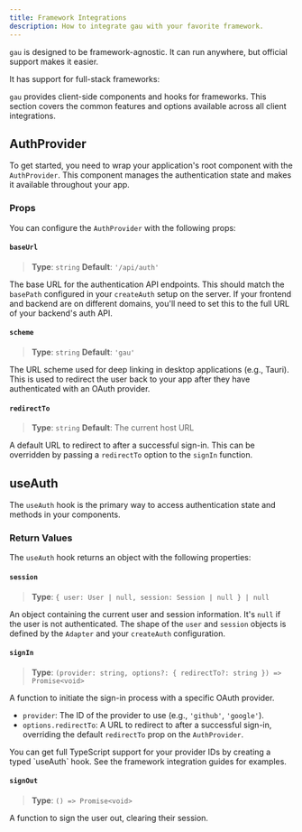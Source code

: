 ```yaml
---
title: Framework Integrations
description: How to integrate gau with your favorite framework.
---
```



`gau` is designed to be framework-agnostic. It can run anywhere, but official support makes it easier.

It has support for full-stack frameworks:

<div class="row">
  <IconLink href="/integrations/sveltekit/" icon="i-material-icon-theme:svelte" title="SvelteKit" />
  <IconLink href="/integrations/solidstart/" icon="i-devicon:solidjs" title="SolidStart" />
</div> 

`gau` provides client-side components and hooks for frameworks. This section covers the common features and options available across all client integrations.

## AuthProvider

To get started, you need to wrap your application's root component with the `AuthProvider`. This component manages the authentication state and makes it available throughout your app.

### Props

You can configure the `AuthProvider` with the following props:

#### `baseUrl`

> **Type**: `string`
> **Default**: `'/api/auth'`

The base URL for the authentication API endpoints. This should match the `basePath` configured in your `createAuth` setup on the server. If your frontend and backend are on different domains, you'll need to set this to the full URL of your backend's auth API.

#### `scheme`

> **Type**: `string`
> **Default**: `'gau'`

The URL scheme used for deep linking in desktop applications (e.g., Tauri). This is used to redirect the user back to your app after they have authenticated with an OAuth provider.

#### `redirectTo`

> **Type**: `string`
> **Default**: The current host URL

A default URL to redirect to after a successful sign-in. This can be overridden by passing a `redirectTo` option to the `signIn` function.

## useAuth

The `useAuth` hook is the primary way to access authentication state and methods in your components.

### Return Values

The `useAuth` hook returns an object with the following properties:

#### `session`

> **Type**: `{ user: User | null, session: Session | null } | null`

An object containing the current user and session information. It's `null` if the user is not authenticated. The shape of the `user` and `session` objects is defined by the `Adapter` and your `createAuth` configuration.

#### `signIn`

> **Type**: `(provider: string, options?: { redirectTo?: string }) => Promise<void>`

A function to initiate the sign-in process with a specific OAuth provider.

- `provider`: The ID of the provider to use (e.g., `'github'`, `'google'`).
- `options.redirectTo`: A URL to redirect to after a successful sign-in, overriding the default `redirectTo` prop on the `AuthProvider`.

<Aside variant="note">
  You can get full TypeScript support for your provider IDs by creating a typed `useAuth` hook. See the framework integration guides for examples.
</Aside>

#### `signOut`

> **Type**: `() => Promise<void>`

A function to sign the user out, clearing their session.
